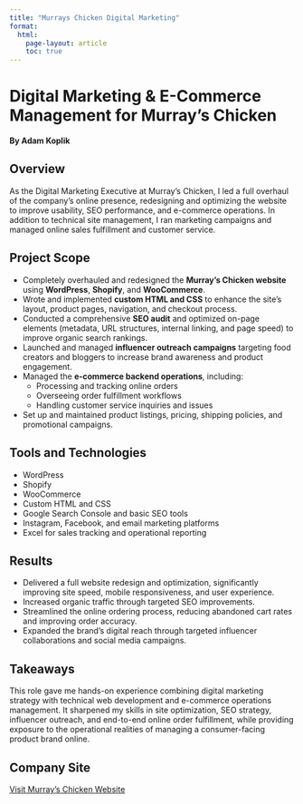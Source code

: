 ```yaml
---
title: "Murrays Chicken Digital Marketing"
format:
  html:
    page-layout: article
    toc: true
---
```


# Digital Marketing & E-Commerce Management for Murray's Chicken

**By Adam Koplik**

## Overview  
As the Digital Marketing Executive at Murray's Chicken, I led a full overhaul of the company's online presence, redesigning and optimizing the website to improve usability, SEO performance, and e-commerce operations. In addition to technical site management, I ran marketing campaigns and managed online sales fulfillment and customer service.

## Project Scope  

- Completely overhauled and redesigned the **Murray's Chicken website** using **WordPress**, **Shopify**, and **WooCommerce**.
- Wrote and implemented **custom HTML and CSS** to enhance the site's layout, product pages, navigation, and checkout process.
- Conducted a comprehensive **SEO audit** and optimized on-page elements (metadata, URL structures, internal linking, and page speed) to improve organic search rankings.
- Launched and managed **influencer outreach campaigns** targeting food creators and bloggers to increase brand awareness and product engagement.
- Managed the **e-commerce backend operations**, including:
  - Processing and tracking online orders
  - Overseeing order fulfillment workflows
  - Handling customer service inquiries and issues  
- Set up and maintained product listings, pricing, shipping policies, and promotional campaigns.

## Tools and Technologies  

- WordPress  
- Shopify  
- WooCommerce  
- Custom HTML and CSS  
- Google Search Console and basic SEO tools  
- Instagram, Facebook, and email marketing platforms  
- Excel for sales tracking and operational reporting  

## Results  

- Delivered a full website redesign and optimization, significantly improving site speed, mobile responsiveness, and user experience.
- Increased organic traffic through targeted SEO improvements.
- Streamlined the online ordering process, reducing abandoned cart rates and improving order accuracy.
- Expanded the brand's digital reach through targeted influencer collaborations and social media campaigns.

## Takeaways  

This role gave me hands-on experience combining digital marketing strategy with technical web development and e-commerce operations management. It sharpened my skills in site optimization, SEO strategy, influencer outreach, and end-to-end online order fulfillment, while providing exposure to the operational realities of managing a consumer-facing product brand online.

## Company Site 
[Visit Murray's Chicken Website](https://murrayschicken.com)
